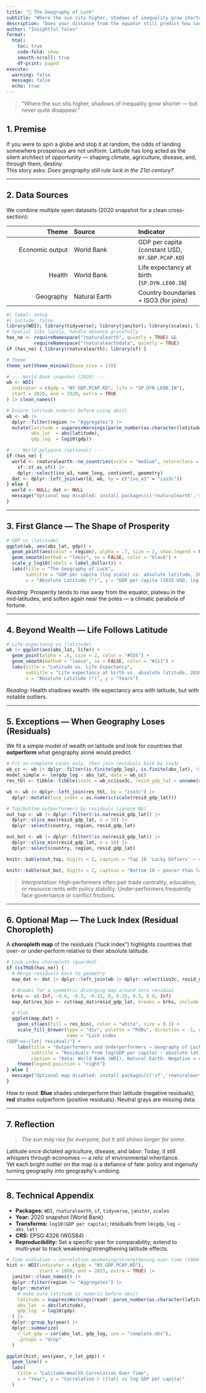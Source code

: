 ```yaml
---
title: "🧭 The Geography of Luck"
subtitle: "Where the sun sits higher, shadows of inequality grow shorter — but never quite disappear."
description: "Does your distance from the equator still predict how long you live, how much you earn, or how happy you are?"
author: "Insightful Tales"
format:
  html:
    toc: true
    code-fold: show
    smooth-scroll: true
    df-print: paged
execute:
  warning: false
  message: false
  echo: true
---
```


> “Where the sun sits higher, shadows of inequality grow shorter — but never quite disappear.”

## 1. Premise

If you were to spin a globe and stop it at random, the odds of landing somewhere prosperous are not uniform. Latitude has long acted as the silent architect of opportunity — shaping climate, agriculture, disease, and, through them, destiny.\
This story asks: *Does geography still rule luck in the 21st century?*

------------------------------------------------------------------------

## 2. Data Sources

We combine multiple open datasets (2020 snapshot for a clean cross-section):

| Theme | Source | Indicator |
|-----------------------:|:-----------------------|:-----------------------|
| Economic output | World Bank | GDP per capita (constant USD, `NY.GDP.PCAP.KD`) |
| Health | World Bank | Life expectancy at birth (`SP.DYN.LE00.IN`) |
| Geography | Natural Earth | Country boundaries + ISO3 (for joins) |

```r
#| label: setup
#| include: false
library(WDI); library(tidyverse); library(janitor); library(scales); library(readr)
# Spatial libs lazily, handle absence gracefully
has_ne <- requireNamespace("rnaturalearth", quietly = TRUE) &&
          requireNamespace("rnaturalearthdata", quietly = TRUE)
if (has_ne) { library(rnaturalearth); library(sf) }

# Theme
theme_set(theme_minimal(base_size = 13))

# --- World Bank snapshot (2020) ---
wb <- WDI(
  indicator = c(gdp = "NY.GDP.PCAP.KD", life = "SP.DYN.LE00.IN"),
  start = 2020, end = 2020, extra = TRUE
) |> clean_names()

# Ensure latitude numeric before using abs()
wb <- wb |> 
  dplyr::filter(region != "Aggregates") |>
  mutate(latitude = suppressWarnings(parse_number(as.character(latitude))),
         abs_lat  = abs(latitude),
         gdp_log  = log10(gdp))

# --- World polygons (optional) ---
if (has_ne) {
  world <- rnaturalearth::ne_countries(scale = "medium", returnclass = "sf") |>
    sf::st_as_sf() |>
    dplyr::select(iso_a3, name_long, continent, geometry)
  dat <- dplyr::left_join(world, wb, by = c("iso_a3" = "iso3c"))
} else {
  world <- NULL; dat <- NULL
  message("Optional map disabled: install.packages(c('rnaturalearth','rnaturalearthdata','sf')) to enable the choropleth.")
}
```

------------------------------------------------------------------------

## 3. First Glance — The Shape of Prosperity

```r
# GDP vs |latitude|
ggplot(wb, aes(abs_lat, gdp)) +
  geom_point(aes(color = region), alpha = .7, size = 2, show.legend = FALSE) +
  geom_smooth(method = "loess", se = FALSE, color = "black") +
  scale_y_log10(labels = label_dollar()) +
  labs(title = "The Geography of Luck",
       subtitle = "GDP per capita (log scale) vs. absolute latitude, 2020 (World Bank)",
       x = "Absolute Latitude (°)", y = "GDP per capita (2015 USD, log scale)")
```

*Reading:* Prosperity tends to rise away from the equator, plateau in the mid‑latitudes, and soften again near the poles — a climatic parabola of fortune.

------------------------------------------------------------------------

## 4. Beyond Wealth — Life Follows Latitude

```r
# Life expectancy vs |latitude|
wb |> ggplot(aes(abs_lat, life)) +
  geom_point(alpha = .6, size = 2, color = "#555") +
  geom_smooth(method = "loess", se = FALSE, color = "#111") +
  labs(title = "Latitude vs. Life Expectancy",
       subtitle = "Life expectancy at birth vs. absolute latitude, 2020",
       x = "Absolute Latitude (°)", y = "Years")
```

*Reading:* Health shadows wealth: life expectancy arcs with latitude, but with notable outliers.

------------------------------------------------------------------------

## 5. Exceptions — When Geography Loses (Residuals)

We fit a simple model of wealth on latitude and look for countries that **outperform** what geography alone would predict.

```r
# Fit on complete cases only, then join residuals back by iso3c
wb_cc <- wb |> dplyr::filter(is.finite(gdp_log), is.finite(abs_lat), !is.na(iso3c))
model_simple <- lm(gdp_log ~ abs_lat, data = wb_cc)
res_tbl <- tibble::tibble(iso3c = wb_cc$iso3c, resid_gdp_lat = unname(resid(model_simple)))

wb <- wb |> dplyr::left_join(res_tbl, by = "iso3c") |>
  dplyr::mutate(luck_index = as.numeric(scale(resid_gdp_lat)))

# Top/bottom outperformers by residuals (ignore NA)
out_top <- wb |> dplyr::filter(!is.na(resid_gdp_lat)) |>
  dplyr::slice_max(resid_gdp_lat, n = 10) |>
  dplyr::select(country, region, resid_gdp_lat)

out_bot <- wb |> dplyr::filter(!is.na(resid_gdp_lat)) |>
  dplyr::slice_min(resid_gdp_lat, n = 10) |>
  dplyr::select(country, region, resid_gdp_lat)

knitr::kable(out_top, digits = 2, caption = "Top 10 'Lucky Defiers' — richer than latitude alone predicts (log residual)")
```

```r
knitr::kable(out_bot, digits = 2, caption = "Bottom 10 — poorer than latitude alone predicts (log residual)")
```

> *Interpretation:* High‑performers often pair trade centrality, education, or resource rents with policy stability. Under‑performers frequently face governance or conflict frictions.

------------------------------------------------------------------------

## 6. Optional Map — The Luck Index (Residual Choropleth)

A **choropleth map** of the residuals ("luck index") highlights countries that over‑ or under‑perform relative to their absolute latitude.

```r
# Luck-index choropleth (guarded)
if (isTRUE(has_ne)) {
  # Merge residuals back to geometry
  map_dat <- dat |> dplyr::left_join(wb |> dplyr::select(iso3c, resid_gdp_lat), by = c("iso_a3" = "iso3c"))

  # Breaks for a symmetric diverging map around zero residual
  brks <- c(-Inf, -0.6, -0.3, -0.15, 0, 0.15, 0.3, 0.6, Inf)
  map_dat$res_bin <- cut(map_dat$resid_gdp_lat, breaks = brks, include.lowest = TRUE)

  # Plot
  ggplot(map_dat) +
    geom_sf(aes(fill = res_bin), color = "white", size = 0.1) +
    scale_fill_brewer(type = "div", palette = "RdBu", direction = -1, na.value = "#e5e7eb",
                      name = "Luck index
(GDP~vs~|lat| residual)") +
    labs(title = "Outperformers and Underperformers — Geography of Luck",
         subtitle = "Residuals from log(GDP per capita) ~ absolute latitude, 2020",
         caption = "Data: World Bank (WDI), Natural Earth. Negative = underperforming latitude; positive = outperforming.") +
    theme(legend.position = "right")
} else {
  message("Optional map disabled: install.packages(c('sf','rnaturalearth','rnaturalearthdata')) to enable the choropleth.")
}
```

*How to read:* **Blue** shades underperform their latitude (negative residuals); **red** shades outperform (positive residuals). Neutral grays are missing data.

------------------------------------------------------------------------

## 7. Reflection

> *The sun may rise for everyone, but it still shines longer for some.*

Latitude once dictated agriculture, disease, and labor. Today, it still whispers through economies — a relic of environmental inheritance.\
Yet each bright outlier on the map is a defiance of fate: policy and ingenuity turning geography into geography’s undoing.

------------------------------------------------------------------------

## 8. Technical Appendix

-   **Packages:** `WDI`, `rnaturalearth`, `sf`, `tidyverse`, `janitor`, `scales`\
-   **Year:** 2020 snapshot (World Bank)\
-   **Transforms:** `log10(GDP per capita)`; residuals from `lm(gdp_log ~ abs_lat)`\
-   **CRS:** EPSG:4326 (WGS84)\
-   **Reproducibility:** Set a specific year for comparability; extend to multi‑year to track weakening/strengthening latitude effects.

```r
# Time evolution — correlation weakening/strengthening over time (1980–2023)
hist <- WDI(indicator = c(gdp = "NY.GDP.PCAP.KD"),
            start = 1980, end = 2023, extra = TRUE) |>
  janitor::clean_names() |>
  dplyr::filter(region != "Aggregates") |>
  dplyr::mutate(
    # make sure latitude is numeric before abs()
    latitude = suppressWarnings(readr::parse_number(as.character(latitude))),
    abs_lat  = abs(latitude),
    gdp_log  = log10(gdp)
  ) |>
  dplyr::group_by(year) |>
  dplyr::summarize(
    r_lat_gdp = cor(abs_lat, gdp_log, use = "complete.obs"),
    .groups = "drop"
  )

ggplot(hist, aes(year, r_lat_gdp)) +
  geom_line() +
  labs(
    title = "Latitude–Wealth Correlation Over Time",
    x = "Year", y = "Correlation r (|lat| vs log GDP per capita)"
  )
```
